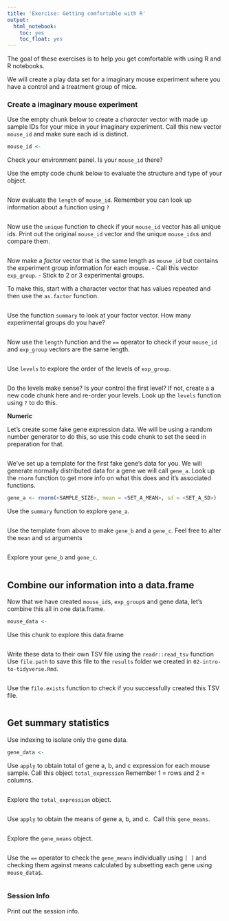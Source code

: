 ```yaml
---
title: 'Exercise: Getting comfortable with R'
output:
  html_notebook:
    toc: yes
    toc_float: yes
---
```


The goal of these exercises is to help you get comfortable with using R and R 
notebooks. 

We will create a play data set for a imaginary mouse experiment where you have a 
control and a treatment group of mice. 

### Create a imaginary mouse experiment

Use the empty chunk below to create a *character* vector with made up sample IDs 
for your mice in your imaginary experiment.
Call this new vector `mouse_id` and make sure each id is distinct.  

```r
mouse_id <-
```

Check your environment panel. Is your `mouse_id` there? 

Use the empty code chunk below to evaluate the structure and type of your object.

```r

```

Now evaluate the `length` of `mouse_id`. 
Remember you can look up information about a function using `?`

```r

```

Now use the `unique` function to check if your `mouse_id` vector has all unique
ids. 
Print out the original `mouse_id` vector and the unique `mouse_ids`s and compare 
them. 

```r

```

Now make a *factor* vector that is the same length as `mouse_id` but contains 
the experiment group information for each mouse. 
- Call this vector `exp_group`. 
- Stick to 2 or 3 experimental groups. 

To make this, start with a character vector that has values repeated and then 
use the `as.factor` function. 

```r

```

Use the function `summary` to look at your factor vector. 
How many experimental groups do you have?  

```r

```

Now use the `length` function and the `==` operator to check if your `mouse_id` 
and `exp_group` vectors are the same length. 

```r

```

Use `levels` to explore the order of the levels of `exp_group`. 

```r

```

Do the levels make sense? Is your control the first level? 
If not, create a a new code chunk here and re-order your levels. 
Look up the `levels` function using `?` to do this. 

**Numeric** 

Let's create some fake gene expression data. 
We will be using a random number generator to do this, so use this code chunk to 
set the seed in preparation for that. 

```r

```

We've set up a template for the first fake gene's data for you. 
We will generate normally distributed data for a gene we will call `gene_a`.
Look up the `rnorm` function to get more info on what this does and it's 
associated functions. 

```r
gene_a <- rnorm(<SAMPLE_SIZE>, mean = <SET_A_MEAN>, sd = <SET_A_SD>)
```

Use the `summary` function to explore `gene_a`.

```r

```

Use the template from above to make `gene_b` and a `gene_c`. 
Feel free to alter the `mean` and `sd` arguments

```r

```

Explore your `gene_b` and `gene_c`.

```r

```

## Combine our information into a data.frame

Now that we have created `mouse_id`s, `exp_group`s and gene data, let's combine 
this all in one data.frame.

```r
mouse_data <- 
```

Use this chunk to explore this data.frame

```r

```

Write these data to their own TSV file using the `readr::read_tsv` function
Use `file.path` to save this file to the `results` folder we created in 
`02-intro-to-tidyverse.Rmd`. 

```r

```

Use the `file.exists` function to check if you successfully created this TSV file.

```r

```

## Get summary statistics

Use indexing to isolate only the gene data. 

```r
gene_data <- 
```

Use `apply` to obtain total of gene a, b, and c expression for each mouse sample. 
Call this object `total_expression`
Remember 1 = rows and 2 = columns. 

```r

```

Explore the `total_expression` object.

```r

```

Use `apply` to obtain the means of gene a, b, and c. 
Call this `gene_means`.

```r

```

Explore the `gene_means` object.

```r

```

Use the `==` operator to check the `gene_means` individually using `[ ]` and
checking them against means calculated by subsetting each gene using `mouse_data$`.  

```r

```

### Session Info

Print out the session info.
```r

```
